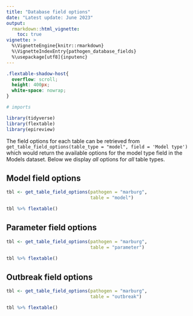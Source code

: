 ```yaml
---
title: "Database field options"
date: "Latest update: June 2023"
output: 
  rmarkdown::html_vignette:
    toc: true
vignette: >
  %\VignetteEngine{knitr::rmarkdown}
  %\VignetteIndexEntry{pathogen_database_fields}
  %\usepackage[utf8]{inputenc}
---
```


```css
.flextable-shadow-host{
  overflow: scroll;
  height: 400px;
  white-space: nowrap;
}
```


```r
# imports

library(tidyverse)
library(flextable)
library(epireview)
```

The field options for each table can be retrieved from `get_table_field_options(table_type = "model", field = 'Model type')` which would return the available options for the model type field in the Models dataset. Below we display _all_ options for _all_ table types. 

## Model field options

```r

tbl <- get_table_field_options(pathogen = "marburg",
                               table = "model")

tbl %>% flextable()
```


## Parameter field options

```r
tbl <- get_table_field_options(pathogen = "marburg",
                               table = "parameter")

tbl %>% flextable()
```


## Outbreak field options

```r
tbl <- get_table_field_options(pathogen = "marburg",
                               table = "outbreak")

tbl %>% flextable()
```



